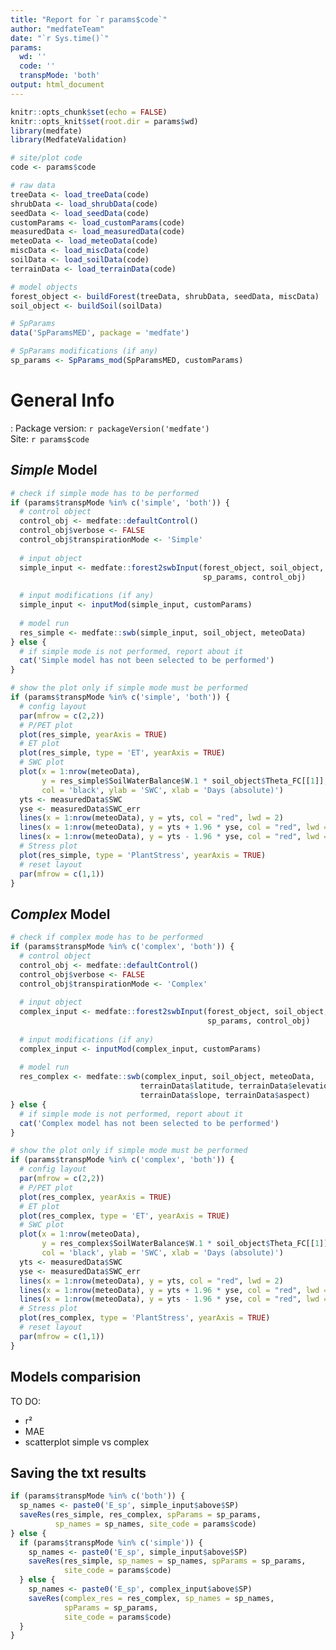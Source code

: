 ```yaml
---
title: "Report for `r params$code`"
author: "medfateTeam"
date: "`r Sys.time()`"
params:
  wd: ''
  code: ''
  transpMode: 'both'
output: html_document
---
```


```r
knitr::opts_chunk$set(echo = FALSE)
knitr::opts_knit$set(root.dir = params$wd)
library(medfate)
library(MedfateValidation)
```

```r
# site/plot code
code <- params$code

# raw data
treeData <- load_treeData(code)
shrubData <- load_shrubData(code)
seedData <- load_seedData(code)
customParams <- load_customParams(code)
measuredData <- load_measuredData(code)
meteoData <- load_meteoData(code)
miscData <- load_miscData(code)
soilData <- load_soilData(code)
terrainData <- load_terrainData(code)

# model objects
forest_object <- buildForest(treeData, shrubData, seedData, miscData)
soil_object <- buildSoil(soilData)

# SpParams
data('SpParamsMED', package = 'medfate')

# SpParams modifications (if any)
sp_params <- SpParams_mod(SpParamsMED, customParams)
```

# General Info

:
Package version: `r packageVersion('medfate')`  
Site: `r params$code`  



## *Simple* Model

```r
# check if simple mode has to be performed
if (params$transpMode %in% c('simple', 'both')) {
  # control object
  control_obj <- medfate::defaultControl()
  control_obj$verbose <- FALSE
  control_obj$transpirationMode <- 'Simple'
  
  # input object
  simple_input <- medfate::forest2swbInput(forest_object, soil_object,
                                           sp_params, control_obj)
  
  # input modifications (if any)
  simple_input <- inputMod(simple_input, customParams)
  
  # model run
  res_simple <- medfate::swb(simple_input, soil_object, meteoData)
} else {
  # if simple mode is not performed, report about it
  cat('Simple model has not been selected to be performed')
}
```

```r
# show the plot only if simple mode must be performed
if (params$transpMode %in% c('simple', 'both')) {
  # config layout
  par(mfrow = c(2,2))
  # P/PET plot
  plot(res_simple, yearAxis = TRUE)
  # ET plot
  plot(res_simple, type = 'ET', yearAxis = TRUE)
  # SWC plot
  plot(x = 1:nrow(meteoData),
       y = res_simple$SoilWaterBalance$W.1 * soil_object$Theta_FC[[1]],
       col = 'black', ylab = 'SWC', xlab = 'Days (absolute)')
  yts <- measuredData$SWC
  yse <- measuredData$SWC_err
  lines(x = 1:nrow(meteoData), y = yts, col = "red", lwd = 2)
  lines(x = 1:nrow(meteoData), y = yts + 1.96 * yse, col = "red", lwd = 1)
  lines(x = 1:nrow(meteoData), y = yts - 1.96 * yse, col = "red", lwd = 1)
  # Stress plot
  plot(res_simple, type = 'PlantStress', yearAxis = TRUE)
  # reset layout
  par(mfrow = c(1,1))
}
```

## *Complex* Model

```r
# check if complex mode has to be performed
if (params$transpMode %in% c('complex', 'both')) {
  # control object
  control_obj <- medfate::defaultControl()
  control_obj$verbose <- FALSE
  control_obj$transpirationMode <- 'Complex'
  
  # input object
  complex_input <- medfate::forest2swbInput(forest_object, soil_object,
                                            sp_params, control_obj)
  
  # input modifications (if any)
  complex_input <- inputMod(complex_input, customParams)
  
  # model run
  res_complex <- medfate::swb(complex_input, soil_object, meteoData,
                             terrainData$latitude, terrainData$elevation,
                             terrainData$slope, terrainData$aspect)
} else {
  # if simple mode is not performed, report about it
  cat('Complex model has not been selected to be performed')
}
```

```r
# show the plot only if simple mode must be performed
if (params$transpMode %in% c('complex', 'both')) {
  # config layout
  par(mfrow = c(2,2))
  # P/PET plot
  plot(res_complex, yearAxis = TRUE)
  # ET plot
  plot(res_complex, type = 'ET', yearAxis = TRUE)
  # SWC plot
  plot(x = 1:nrow(meteoData),
       y = res_complex$SoilWaterBalance$W.1 * soil_object$Theta_FC[[1]],
       col = 'black', ylab = 'SWC', xlab = 'Days (absolute)')
  yts <- measuredData$SWC
  yse <- measuredData$SWC_err
  lines(x = 1:nrow(meteoData), y = yts, col = "red", lwd = 2)
  lines(x = 1:nrow(meteoData), y = yts + 1.96 * yse, col = "red", lwd = 1)
  lines(x = 1:nrow(meteoData), y = yts - 1.96 * yse, col = "red", lwd = 1)
  # Stress plot
  plot(res_complex, type = 'PlantStress', yearAxis = TRUE)
  # reset layout
  par(mfrow = c(1,1))
}
```

## Models comparision

TO DO:

+ r²
+ MAE
+ scatterplot simple vs complex

## Saving the txt results

```r
if (params$transpMode %in% c('both')) {
  sp_names <- paste0('E_sp', simple_input$above$SP)
  saveRes(res_simple, res_complex, spParams = sp_params,
          sp_names = sp_names, site_code = params$code)
} else {
  if (params$transpMode %in% c('simple')) {
    sp_names <- paste0('E_sp', simple_input$above$SP)
    saveRes(res_simple, sp_names = sp_names, spParams = sp_params,
            site_code = params$code)
  } else {
    sp_names <- paste0('E_sp', complex_input$above$SP)
    saveRes(complex_res = res_complex, sp_names = sp_names,
            spParams = sp_params,
            site_code = params$code)
  }
}
```

